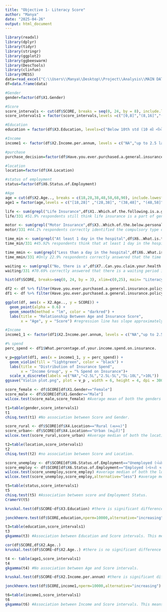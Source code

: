 ---
title: "Objective 1- Literacy Score"
author: "Manya"
date: "2025-04-26"
output: html_document
---

```{r Data & Packages}
library(readxl)
library(dplyr)
library(tidyr)
library(stringr)
library(ggplot2)
library(ggbeeswarm)
library(DescTools)
library(clinfun)
library(MESS)
data=read_excel("C:\\Users\\Manya\\Desktop\\Project\\Analysis\\MAIN DATA(1).xlsx", sheet=1)
df=data.frame(data)
```

```{r Factors and levels}
#Gender
gender=factor(df$X1.Gender)

#Score
score_intervals <- cut(df$SCORE, breaks = seq(0, 24, by = 8), include.lowest = TRUE)
score_intervals1 = factor(score_intervals,levels =c("[0,8]","(8,16]","(16,24]"),ordered = TRUE)

#Education
education = factor(df$X3.Education, levels=c("Below 10th std (10 થી નીચે ધો.)","Secondary (10th std or equivalent) માધ્યમિક (10મું ધોરણ અથવા સમકક્ષ))","Higher secondary (12th std or equivalent) (ઉચ્ચતર માધ્યમિક (12મું ધોરણ અથવા સમકક્ષ))","Graduation (ગ્રેજ્યુએશન)","Post graduation (પોસ્ટ ગ્રેજ્યુએશન)","Doctoral degree (ડોક્ટરલ ડિગ્રી)"),ordered=TRUE)

#Income
income1 <- factor(df$X2.Income.per.annum, levels = c("NA","up to 2.5 lakh (2.5 લાખ સુધી)","over Rs.2.5L to Rs.5L( રૂ.2.5L થી રૂ.5L)","Over Rs.5L to Rs.10L( રૂ.5L થી રૂ.10L)","Above Rs.10L( રૂ.10L થી ઉપર)"),ordered=TRUE)

#purchase
purchase_decision=factor(df$Have.you.ever.purchased.a.general.insurance.policy.)

#location
location=factor(df$X4.Location) 

#status of employment
status=factor(df$X6.Status.of.Employment) 

#Age
age = cut(df$X2.Age.., breaks = c(18,28,38,48,58,68,90), include.lowest = TRUE)
age1 = factor(age,levels = c("[18,28]" ,"(28,38]", "(38,48]", "(48,58]", "(58,68]", "(68,90]"),ordered = TRUE)

```

```{r Score- Descriptive}
life <- sum(grepl("Life Insurance",df$X1..Which.of.the.following.is.a.general.insurance., ignore.case = TRUE))
life/331 #51.9% respondents still think life insurance is a part of general (non-life) insurance.

motor <- sum(grepl("Motor Insurance",df$X3..Which.of.the.below.personal.general.insurance.are.compulsory.to.be.bought.according.to.government...ન.ચ.ન.મ..થ..કય..વ.યક.ત.ગત.સ.મ.ન.ય.વ.મ..સરક.ર.અન.સ.ર.ખર.દવ..ફરજ.ય.ત.છ..., ignore.case = TRUE))
motor/331 #44.1% respondents correctly identified the compulsory type of General Insurance.

time_min <- sum(grepl("At least 1 day in the hospital",df$X6..What.is.the.minimum.time.period.to.be.in.the.hospital.in.order.to.avail.Health.Insurance.benefits...આર.ગ.ય.વ.મ..લ.ભ..મ.ળવવ..મ.ટ..હ.સ.પ.ટલમ...રહ.વ.ન..લઘ.ત.તમ.સમયગ.ળ..ક.ટલ..છ..., ignore.case = TRUE))
time_min/331 #45.92% respondents think that at least 1 day in the hospital in order to avail Health Insurance benefits.

time_mmin <- sum(grepl("Less than a day in the hospital",df$X6..What.is.the.minimum.time.period.to.be.in.the.hospital.in.order.to.avail.Health.Insurance.benefits...આર.ગ.ય.વ.મ..લ.ભ..મ.ળવવ..મ.ટ..હ.સ.પ.ટલમ...રહ.વ.ન..લઘ.ત.તમ.સમયગ.ળ..ક.ટલ..છ..., ignore.case = TRUE))
time_mmin/331 #Only 22.9% respondents correctly answered that the time period can be less than a day in the hospital in order to avail Health Insurance benefits.

waiting <- sum(grepl("No, there is a",df$X7..Can.you.claim.your.health.insurance.policy.from.the.1st.day.of.availing.policy...શ...તમ..પ.લ.સ..મ.ળવવ.ન..1.દ.વસથ..તમ.ર..સ.વ.સ.થ.ય.વ.મ..પ.લ.સ.ન..દ.વ..કર..શક..છ..., ignore.case = TRUE))
waiting/331 #70.69% correctly answered that there is a waiting period in the Health Insurance policy and you can not avail benefits from the 1st day itself of your purchase (Except accidental claims).
```

```{r R plots}
hist(df$SCORE, breaks=seq(0, 24, by = 3), xlim=c(0,25), main= "Literacy SCORE",col="lightblue",xlab="Literacy Score")

df2 <- df %>% filter(Have.you.ever.purchased.a.general.insurance.policy.=="No (ના)")
df1 <- df %>% filter(Have.you.ever.purchased.a.general.insurance.policy.=="Yes (હા)")

ggplot(df, aes(x = X2.Age.., y = SCORE)) +
  geom_point(alpha = 0.6) +
  geom_smooth(method = "lm", color = "darkred") +
  labs(title = "Relationship Between Age and Insurance Score",
       x = "Age", y = "Score") #regression line has slope approximately 0, There is no meaningful relationship between Age and Score.

#Income
income1_1 <- factor(df1$X2.Income.per.annum, levels = c("NA","up to 2.5 lakh (2.5 લાખ સુધી)","over Rs.2.5L to Rs.5L( રૂ.2.5L થી રૂ.5L)","Over Rs.5L to Rs.10L( રૂ.5L થી રૂ.10L)","Above Rs.10L( રૂ.10L થી ઉપર)"),ordered=TRUE)

#% spend
perc_spend <- df1$What.percentage.of.your.income.spend.on.insurance.

v_p=ggplot(df1, aes(x = income1_1, y = perc_spend)) +
  geom_violin(fill = "lightgreen", color = "black") +
  labs(title = "Distribution of Insurance Spend",
       x = "Income Group", y = "% Spend on Insurance")+
  scale_x_discrete(labels =c("NA","<2.5L","2.5L-5L","5L-10L",">10L"))
ggsave("Violin plot.png", plot = v_p , width = 6, height = 4, dpi = 300)
```

```{r Median score for Gender test}
score_female <- df$SCORE[df$X1.Gender=="Female"]
score_male <- df$SCORE[df$X1.Gender=="Male"]
wilcox.test(score_male,score_female) #Average mean of both the genders are equal.
```

```{r Score and Gender}
t1=table(gender,score_intervals1)
t1
chisq.test(t1) #No association between Score and Gender.
```

```{r Median score for Location test}
score_rural <- df$SCORE[df$X4.Location=="Rural (ગ્રામ્ય)"]
score_urban<- df$SCORE[df$X4.Location=="Urban (શહેરી)"]
wilcox.test(score_rural,score_urban) #Average median of both the locations is equal.
```

```{r Score and location}
t2=table(location,score_intervals1)
t2
chisq.test(t2) #no association between Score and Location.
```

```{r Median score for Employment Status test}
score_unemploy <- df$SCORE[df$X6.Status.of.Employment=="Unemployed (બેરોજગાર)"]
score_employ <- df$SCORE[df$X6.Status.of.Employment=="Employed (નોકરી કરે છે)"]
wilcox.test(score_unemploy,score_employ) #average median of both the locations is not equal.
wilcox.test(score_unemploy,score_employ,alternative="less") #average median score of Employed people is more than Unemployed people.
```

```{r Score and Employment status}
t5=table(status,score_intervals1)
t5
chisq.test(t5) #Association between score and Employment Status.
CramerV(t5)
```

```{r Median score over education group.}
kruskal.test(df$SCORE~df$X3.Education) #there is significant difference between mean score of each education group.

jonckheere.test(df$SCORE,education,nperm=10000,alternative="increasing") #Median score increases as the education group increases.
```

```{r Score and Education}
t3=table(education,score_intervals1)
t3
gkgamma(t3) #Association between Education and Score intervals. This means as the education level increases so does the literacy.
```

```{r Median score for various age groups}
cor(df$SCORE,df$X2.Age..)
kruskal.test(df$SCORE~df$X2.Age..) #there is no significant difference between median scores in the age groups.
```

```{r Score and age}
t4 <- table(age1,score_intervals1)
t4
gkgamma(t4) #No association between Age and Score intervals.
```

```{r Median score over income groups.}
kruskal.test(df$SCORE~df$X2.Income.per.annum) #there is significant difference between median score of each income group. 

jonckheere.test(df$SCORE,income1,nperm=10000,alternative="increasing") #Median score increases as the income group increases.
```

```{r Income and score}
t6=table(income1,score_intervals1)
t6
gkgamma(t6) #Association between Income and Score intervals. This means as the income level increases so does the literacy.
```
